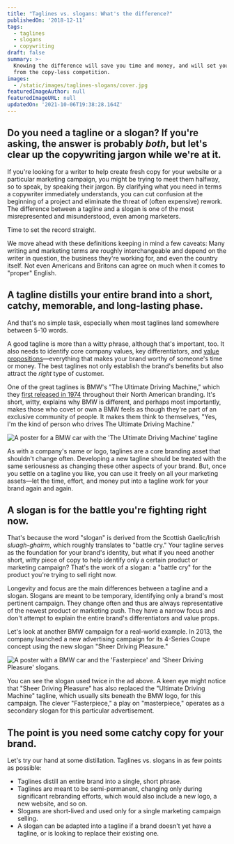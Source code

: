 ```yaml
---
title: "Taglines vs. slogans: What's the difference?"
publishedOn: '2018-12-11'
tags:
  - taglines
  - slogans
  - copywriting
draft: false
summary: >-
  Knowing the difference will save you time and money, and will set you apart
  from the copy-less competition.
images:
  - /static/images/taglines-slogans/cover.jpg
featuredImageAuthor: null
featuredImageURL: null
updatedOn: '2021-10-06T19:38:28.164Z'
---
```


## Do you need a tagline or a slogan? If you're asking, the answer is probably _both_, but let's clear up the copywriting jargon while we're at it.

If you're looking for a writer to help create fresh copy for your website or a particular marketing campaign, you might be trying to meet them halfway, so to speak, by speaking their jargon. By clarifying what you need in terms a copywriter immediately understands, you can cut confusion at the beginning of a project and eliminate the threat of (often expensive) rework. The difference between a tagline and a slogan is one of the most misrepresented and misunderstood, even among marketers.

Time to set the record straight.

We move ahead with these definitions keeping in mind a few caveats: Many writing and marketing terms are roughly interchangeable and depend on the writer in question, the business they're working for, and even the country itself. Not even Americans and Britons can agree on much when it comes to "proper" English.

## A tagline distills your entire brand into a short, catchy, memorable, and long-lasting phase.

And that's no simple task, especially when most taglines land somewhere between 5-10 words.

A good tagline is more than a witty phrase, although that's important, too. It also needs to identify core company values, key differentiators, and [value propositions](/articles/understand-your-value/)—everything that makes your brand worthy of someone's time or money. The best taglines not only establish the brand's benefits but also attract the _right_ type of customer.

One of the great taglines is BMW's "The Ultimate Driving Machine," which they [first released in 1974](http://www.bmwstyle.tv/the-ultimate-driving-campaign/) throughout their North American branding. It's short, witty, explains why BMW is different, and perhaps most importantly, makes those who covet or own a BMW feels as though they're part of an exclusive community of people. It makes them think to themselves, "Yes, I'm the kind of person who drives The Ultimate Driving Machine."

![A poster for a BMW car with the 'The Ultimate Driving Machine' tagline](/static/images/taglines-slogans/bmw-ultimate-driving-machine.jpg)

As with a company's name or logo, taglines are a core branding asset that shouldn't change often. Developing a new tagline should be treated with the same seriousness as changing these other aspects of your brand. But, once you settle on a tagline you like, you can use it freely on all your marketing assets—let the time, effort, and money put into a tagline work for your brand again and again.

## A slogan is for the battle you're fighting right now.

That's because the word "slogan" is derived from the Scottish Gaelic/Irish _sluagh-ghairm_, which roughly translates to "battle cry." Your tagline serves as the foundation for your brand's identity, but what if you need another short, witty piece of copy to help identify only a certain product or marketing campaign? That's the work of a slogan: a "battle cry" for the product you're trying to sell right now.

Longevity and focus are the main differences between a tagline and a slogan. Slogans are meant to be temporary, identifying only a brand's most pertinent campaign. They change often and thus are always representative of the newest product or marketing push. They have a narrow focus and don't attempt to explain the entire brand's differentiators and value props.

Let's look at another BMW campaign for a real-world example. In 2013, the company launched a new advertising campaign for its 4-Series Coupe concept using the new slogan "Sheer Driving Pleasure."

![A poster with a BMW car and the 'Fasterpiece' and 'Sheer Driving Pleasure' slogans.](/static/images/taglines-slogans/bmw-fasterpiece.jpg)

You can see the slogan used twice in the ad above. A keen eye might notice that "Sheer Driving Pleasure" has also replaced the "Ultimate Driving Machine" tagline, which usually sits beneath the BMW logo, for this campaign. The clever "Fasterpiece," a play on "masterpiece," operates as a secondary slogan for this particular advertisement.

## The point is you need some catchy copy for your brand.

Let's try our hand at some distillation. Taglines vs. slogans in as few points as possible:

- Taglines distill an entire brand into a single, short phrase.
- Taglines are meant to be semi-permanent, changing only during significant rebranding efforts, which would also include a new logo, a new website, and so on.
- Slogans are short-lived and used only for a single marketing campaign selling.
- A slogan can be adapted into a tagline if a brand doesn't yet have a tagline, or is looking to replace their existing one.
